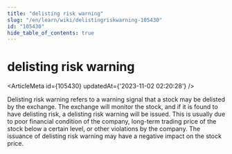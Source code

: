 ```yaml
---
title: "delisting risk warning"
slug: "/en/learn/wiki/delistingriskwarning-105430"
id: "105430"
hide_table_of_contents: true
---
```



<Breadcrumbs current="delisting risk warning" />

# delisting risk warning

<ArticleMeta id={105430} updatedAt={'2023-11-02 02:20:28'} />
<div className='border-solid border-b border-t-0 my-4 border-[var(--ifm-color-gray-300)]' />

Delisting risk warning refers to a warning signal that a stock may be delisted by the exchange. The exchange will monitor the stock, and if it is found to have delisting risk, a delisting risk warning will be issued. This is usually due to poor financial condition of the company, long-term trading price of the stock below a certain level, or other violations by the company. The issuance of delisting risk warning may have a negative impact on the stock price.
